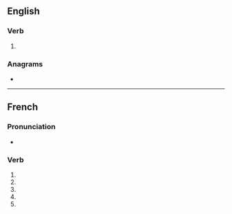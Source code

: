 {{also|anodisé}}
==English==

===Verb===
{{en-verb|anodis}}

# {{standard spelling of|from=Non-Oxford British spelling|lang=en|anodize}}

===Anagrams===
* {{anagrams|en|Adonise|Oneidas|adonise|iodanes}}

----

==French==

===Pronunciation===
* {{homophones|anodisent|anodises|lang=fr}}

===Verb===
{{fr-verb-form}}

# {{inflection of|anodiser||1|s|pres|indc|lang=fr}}
# {{inflection of|anodiser||3|s|pres|indc|lang=fr}}
# {{inflection of|anodiser||1|s|pres|subj|lang=fr}}
# {{inflection of|anodiser||3|s|pres|subj|lang=fr}}
# {{inflection of|anodiser||2|s|impr|lang=fr}}